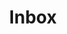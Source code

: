 ---
title: "Inbox"
description: "Description of your new file."
icon: "inbox"
sidebarTitle: "Inbox"
---